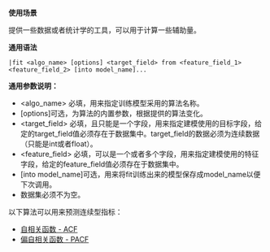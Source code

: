 **使用场景**

提供一些数据或者统计学的工具，可以用于计算一些辅助量。


**通用语法**

```
|fit <algo_name> [options] <target_field> from <feature_field_1> <feature_field_2> [into model_name]... 
```

**通用参数说明：**
+ <algo_name> 必填，用来指定训练模型采用的算法名称。
+ [options]可选，为算法的内置参数，根据提供的算法变化。
+ <target_field> 必填，且只能是一个字段，用来指定建模使用的目标字段，给定的target_field值必须存在于数据集中。target_field的数据必须为连续数据（只能是int或者float）。
+ <feature_field> 必填，可以是一个或者多个字段，用来指定建模使用的特征字段，给定的feature_field值必须存在于数据集中。
+ [into model_name]可选，用来将fit训练出来的模型保存成model_name以便下次调用。
+ 数据集必须不为空。


以下算法可以用来预测连续型指标：

- [自相关函数 - ACF](/express/manual/11076/autocorrelation-function-acf)
- [偏自相关函数 - PACF](/express/manual/11077/partial-autocorrelation-function-pacf)



  
